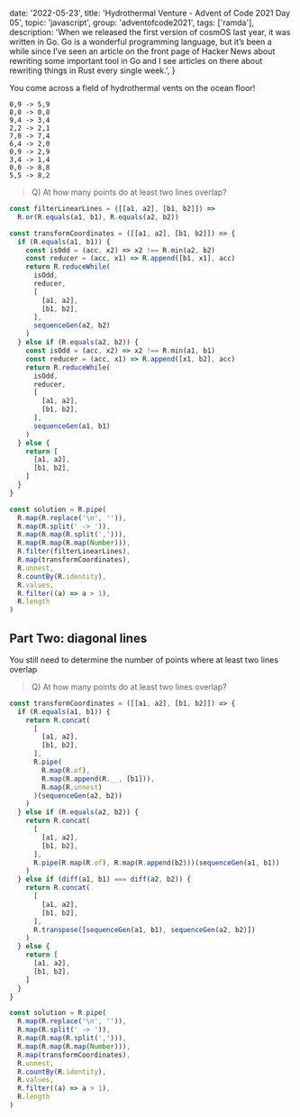 
  date: '2022-05-23',
  title: 'Hydrothermal Venture - Advent of Code 2021 Day 05',
  topic: 'javascript',
  group: 'adventofcode2021',
  tags: ['ramda'],
  description:
    'When we released the first version of cosmOS last year, it was written in Go. Go is a wonderful programming language, but it’s been a while since I’ve seen an article on the front page of Hacker News about rewriting some important tool in Go and I see articles on there about rewriting things in Rust every single week.',
}


You come across a field of hydrothermal vents on the ocean floor!

```
0,9 -> 5,9
8,0 -> 0,8
9,4 -> 3,4
2,2 -> 2,1
7,0 -> 7,4
6,4 -> 2,0
0,9 -> 2,9
3,4 -> 1,4
0,0 -> 8,8
5,5 -> 8,2
```

> Q) At how many points do at least two lines overlap?

```js
const filterLinearLines = ([[a1, a2], [b1, b2]]) =>
  R.or(R.equals(a1, b1), R.equals(a2, b2))

const transformCoordinates = ([[a1, a2], [b1, b2]]) => {
  if (R.equals(a1, b1)) {
    const isOdd = (acc, x2) => x2 !== R.min(a2, b2)
    const reducer = (acc, x1) => R.append([b1, x1], acc)
    return R.reduceWhile(
      isOdd,
      reducer,
      [
        [a1, a2],
        [b1, b2],
      ],
      sequenceGen(a2, b2)
    )
  } else if (R.equals(a2, b2)) {
    const isOdd = (acc, x2) => x2 !== R.min(a1, b1)
    const reducer = (acc, x1) => R.append([x1, b2], acc)
    return R.reduceWhile(
      isOdd,
      reducer,
      [
        [a1, a2],
        [b1, b2],
      ],
      sequenceGen(a1, b1)
    )
  } else {
    return [
      [a1, a2],
      [b1, b2],
    ]
  }
}

const solution = R.pipe(
  R.map(R.replace('\n', '')),
  R.map(R.split(' -> ')),
  R.map(R.map(R.split(','))),
  R.map(R.map(R.map(Number))),
  R.filter(filterLinearLines),
  R.map(transformCoordinates),
  R.unnest,
  R.countBy(R.identity),
  R.values,
  R.filter((a) => a > 1),
  R.length
)
```

## Part Two: diagonal lines

You still need to determine the number of points where at least two lines overlap

> Q) At how many points do at least two lines overlap?

```js
const transformCoordinates = ([[a1, a2], [b1, b2]]) => {
  if (R.equals(a1, b1)) {
    return R.concat(
      [
        [a1, a2],
        [b1, b2],
      ],
      R.pipe(
        R.map(R.of),
        R.map(R.append(R.__, [b1])),
        R.map(R.unnest)
      )(sequenceGen(a2, b2))
    )
  } else if (R.equals(a2, b2)) {
    return R.concat(
      [
        [a1, a2],
        [b1, b2],
      ],
      R.pipe(R.map(R.of), R.map(R.append(b2)))(sequenceGen(a1, b1))
    )
  } else if (diff(a1, b1) === diff(a2, b2)) {
    return R.concat(
      [
        [a1, a2],
        [b1, b2],
      ],
      R.transpose([sequenceGen(a1, b1), sequenceGen(a2, b2)])
    )
  } else {
    return [
      [a1, a2],
      [b1, b2],
    ]
  }
}

const solution = R.pipe(
  R.map(R.replace('\n', '')),
  R.map(R.split(' -> ')),
  R.map(R.map(R.split(','))),
  R.map(R.map(R.map(Number))),
  R.map(transformCoordinates),
  R.unnest,
  R.countBy(R.identity),
  R.values,
  R.filter((a) => a > 1),
  R.length
)
```
